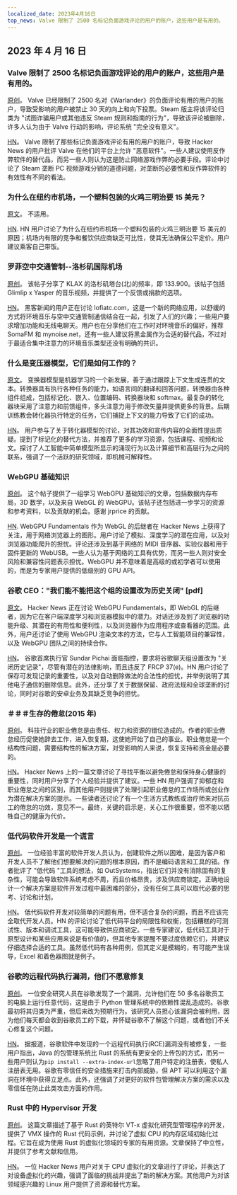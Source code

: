 ```yaml
---
localized_date: 2023年4月16日
top_news: Valve 限制了 2500 名标记负面游戏评论的用户的账户，这些用户是有用的。
---
```




<CallToAction />

<Steps>

## 2023 年 4 月 16 日

### Valve 限制了 2500 名标记负面游戏评论的用户的账户，这些用户是有用的。

[原创](https://tech.slashdot.org/story/23/04/14/175246/valve-restricts-accounts-of-2500-users-who-marked-a-negative-game-review-useful)。
Valve 已经限制了 2500 名对《Warlander》的负面评论有用的用户的账户，导致受影响的用户被禁止 30 天的向上和向下投票。Steam 版主将该评论归类为 "试图诈骗用户或其他违反 Steam 规则和指南的行为"，导致该评论被删除，许多人认为由于 Valve 行动的影响，评论系统 "完全没有意义"。

[HN](http://news.ycombinator.com/item?id=35577895)。
Valve 限制了那些标记负面游戏评论有用的用户的账户，导致 Hacker News 的用户批评 Valve 在他们的平台上允许 "恶意软件"。一些人建议使用反作弊软件的替代品，而另一些人则认为这是防止网络游戏作弊的必要手段。评论中讨论了 Steam 垄断 PC 视频游戏分销的道德问题，对垄断的必要性和反作弊软件的有效性有不同的看法。

### 为什么在纽约市机场，一个塑料包装的火鸡三明治要 15 美元？

[原文](https://hellgatenyc.com/why-is-airport-turkey-sandwich-expensive)。
不适用。

[HN](http://news.ycombinator.com/item?id=35580847).
HN 用户讨论了为什么在纽约市机场一个塑料包装的火鸡三明治要 15 美元的原因；机场内有限的竞争和餐饮供应商缺乏可比性，使其无法确保公平定价。用户建议乘客自己带饭。

### 罗菲空中交通管制--洛杉矶国际机场

[原创](https://www.lofiatc.com/?icao=KLAX)。
该帖子分享了 KLAX 的洛杉矶塔台(北)的频率，即 133.900。该帖子包括 Glimlip x Yasper 的音乐视频，并提供了一个反馈或捐款的选项。

[HN](http://news.ycombinator.com/item?id=35583228)。
黑客新闻的用户正在讨论 lofiatc.com，这是一个新的网络应用，以舒缓的方式将环境音乐与空中交通管制通信结合在一起，引发了人们的兴趣；一些用户要求增加功能和无线电聊天。用户也在分享他们在工作时对环境音乐的偏好，推荐 SomaFM 和 mynoise.net，还有一些人建议将黑金属作为合适的替代品，不过对于最适合集中注意力的环境音乐类型还没有明确的共识。

### 什么是变压器模型，它们是如何工作的？

[原文](https://txt.cohere.ai/what-are-transformer-models/)。
变换器模型是机器学习的一个新发展，善于通过跟踪上下文生成连贯的文本。转换器具有执行各种任务的能力，如语言间的翻译和回答问题，转换器由各种组件组成，包括标记化、嵌入、位置编码、转换器块和 softmax。最复杂的转化器块采用了注意力和前馈组件，多头注意力用于修改矢量并提供更多的背景。后期训练教会转化器执行特定的任务，它们捕捉上下文的能力导致了它们的成功。

[HN](http://news.ycombinator.com/item?id=35576918)。
用户参与了关于转化器模型的讨论，对其功效和宣传内容的全面性提出质疑。提到了标记化的替代方法，并推荐了更多的学习资源，包括课程、视频和论文。探讨了人工智能中简单模型所显示的涌现行为以及计算细节和高层行为之间的联系，强调了一个活跃的研究领域，即机械可解释性。

### WebGPU 基础知识

[原创](https://webgpufundamentals.org/)。
这个帖子提供了一组学习 WebGPU 基础知识的文章，包括数据内存布局，3D 数学，以及来自 WebGL 的 WebGPU。该帖子还包括进一步学习的资源和参考资料，以及贡献的机会。感谢 jrprice 的贡献。

[HN](http://news.ycombinator.com/item?id=35579334).
WebGPU Fundamentals 作为 WebGL 的后继者在 Hacker News 上获得了关注，用于网络浏览器上的图形。用户讨论了模拟、深度学习的潜在应用，以及对浏览器功能爬升的担忧。评论还涉及到基于网络的 MIDI 音序器、实验仪器和用于固件更新的 WebUSB。一些人认为基于网络的工具有优势，而另一些人则对安全风险和兼容性问题表示担忧。WebGPU 并不意味着是高级的或初学者可以使用的，而是为专家用户提供的低级别的 GPU API。

### 谷歌 CEO："我们能不能把这个组的设置改为历史关闭" [pdf]

[原文](https://ia601707.us.archive.org/28/items/gov.uscourts.cand.364454/gov.uscourts.cand.364454.385.0.pdf)。
Hacker News 正在讨论 WebGPU Fundamentals，即 WebGL 的后继者，因为它在客户端深度学习和浏览器模拟中的潜力。对话还涉及到了浏览器的功能升级、其潜在的有用性和便利性，以及浏览器作为应用程序或查看器的范围。此外，用户还讨论了使用 WebGPU 渲染文本的方法，它与人工智能项目的兼容性，以及 WebGPU 团队之间的持续合作。

[HN](http://news.ycombinator.com/item?id=35585174)。
谷歌首席执行官 Sundar Pichai 面临指控，要求将谷歌聊天组设置改为 "关闭历史记录"，尽管有潜在的法律影响，而且违反了 FRCP 37(e)。HN 用户讨论了保存可发现记录的重要性，以及对自动删除做法的合法性的担忧，并举例说明了其他电子通信的删除信息。此外，还分享了关于数据保留、政府法规和全球垄断的讨论，同时对谷歌的安卓业务及其缺乏竞争的担忧。

### ＃＃＃生存的倦怠(2015 年)

[原创](https://lifeofaudrey.com/essays/surviving_burnout.html)。
科技行业的职业倦怠是由责任、权力和资源的错位造成的。作者的职业倦怠经历促使她辞去工作，进入恢复期，这使她开始了自己的事业。职业倦怠是一个结构性问题，需要结构性的解决方案，对受影响的人来说，恢复支持和资金是必要的。

[HN](http://news.ycombinator.com/item?id=35577285)。
Hacker News 上的一篇文章讨论了寻找平衡以避免倦怠和保持身心健康的重要性，同时用户分享了个人经验并提供了建议。一些 HN 用户强调了抑郁症和职业倦怠之间的区别，而其他用户则提供了处理引起职业倦怠的工作场所或创业作为潜在解决方案的提示。一些读者还讨论了有一个生活方式教练或治疗师来对抗员工的倦怠的功效，意见不一。最终，关键的启示是，关心工作很重要，但不能以牺牲自己的健康为代价。

### 低代码软件开发是一个谎言

[原创](https://jaylittle.com/post/view/2023/4/low-code-software-development-is-a-lie)。
一位经验丰富的软件开发人员认为，创建软件之所以困难，是因为客户和开发人员不了解他们想要解决的问题的根本原因，而不是编码语言和工具的错。作者批评了 "低代码 "工具的想法，如 OutSystems，指出它们并没有消除固有的复杂性，可能会导致软件系统考虑不周，而且价格昂贵，涉及供应商锁定。正确地设计一个解决方案是软件开发过程中最困难的部分，没有任何工具可以取代必要的思考、讨论和计划。

[HN](http://news.ycombinator.com/item?id=35578240)。
低代码软件开发对较简单的问题有用，但不适合复杂的问题，而且不应该完全取代开发人员。HN 的评论讨论了低代码平台的局限性和权衡，包括糟糕的可测试性、版本和调试工具，这可能导致供应商锁定。一些专家建议，低代码工具对于原型设计和某些应用来说是有价值的，但其他专家提醒不要过度依赖它们，并建议仔细选择合适的工具。虽然低代码有各种用例，但其定义是模糊的，有可能产生误导，Excel 和着色器图就是例子。

### 谷歌的远程代码执行漏洞，他们不愿意修复

[原创](https://giraffesecurity.dev/posts/google-remote-code-execution/)。
一位安全研究人员在谷歌发现了一个漏洞，允许他们在 50 多名谷歌员工的电脑上运行任意代码，这是由于 Python 管理系统中的依赖性混乱造成的。谷歌最初将其归类为严重，但后来改为预期行为。该研究人员担心该漏洞会被利用，因为他们每天都会收到谷歌员工的下载，并怀疑谷歌不了解这个问题，或者他们不关心修复这个问题。

[HN](http://news.ycombinator.com/item?id=35581532)。
据报道，谷歌软件中发现的一个远程代码执行(RCE)漏洞没有被修复，一些用户指出，Java 的包管理系统比 Rust 的系统有更安全的上传包的方式，而另一些用户则认为`pip install --extra-index-url`忽略了用户特定的注册表，使私人注册表无用。谷歌有零信任的安全措施来打击内部威胁，但 APT 可以利用这个漏洞在环境中获得立足点。此外，还强调了对更好的软件包管理解决方案的需求以及零信任在防止此类攻击方面的作用。

### Rust 中的 Hypervisor 开发

[原创](https://memn0ps.github.io/hypervisor-development-in-rust-part-1/)。
这篇文章描述了基于 Rust 的英特尔 VT-x 虚拟化研究型管理程序的开发，提供了 VMX 操作的 Rust 代码示例，并讨论了虚拟 CPU 的内存区域初始化过程。它旨在成为使用 Rust 的虚拟化领域的专家的有用资源。文章保持了中立性，并提供了参考文献和信用。

[HN](http://news.ycombinator.com/item?id=35579876)。
一位 Hacker News 用户对关于 CPU 虚拟化的文章进行了评论，并表达了对设备虚拟化的兴趣，强调了面临的挑战并提出了新的解决方案。其他用户为对该领域感兴趣的 Linux 用户提供了资源和替代方案。

</Steps>
